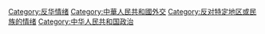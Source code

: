 {{cat main|反中}}
[[Category:反华情绪|Category:反华情绪]]
[[Category:中華人民共和國外交|Category:中華人民共和國外交]]
[[Category:反对特定地区或民族的情绪|Category:反对特定地区或民族的情绪]]
[[Category:中华人民共和国政治|Category:中华人民共和国政治]]